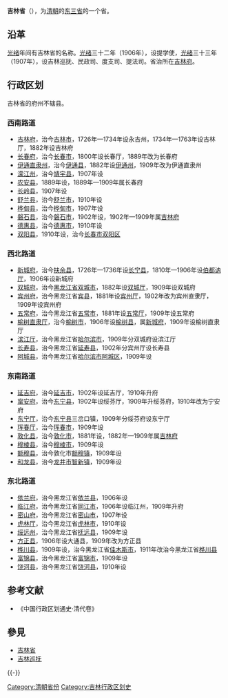 {{Infobox Former Subdivision
|native_name = 
|conventional_long_name = 吉林省
|common_name = 吉
|subdivision = [[清朝行政区划|省]]
|nation = {{QING}}
|year_start = 1907年
|event_start = 
|date_start = 
|year_end = 1912年
|event_end = 
|date_end = 
|p1 = 吉林将军
|flag_p1 = 
|s1 = 吉林省 (中华民国)
|flag_s1 = Flag of the Republic of China 1912-1928.svg
|image_flag = 
|image_coat = 
|image_map = Qing Dynasty Jilin map 1911.svg
|image_map_caption = 1911年
|capital = [[吉林府|吉林府]]
|common_languages       = 
|stat_year1             = 
|stat_area1             = 
|stat_pop1              = 
|today ={{flag|China}}
*[[吉林省|吉林省]]
*[[黑龙江省|黑龙江省]]
}}
{{Contains Manchu text}}
'''吉林省'''（{{lang-mnc|ᡤᡳᡵᡳᠨ <br>ᡠᠯᠠ <br>ᡤᠣᠯᠣ|v=girin ula golo}}），为[[清朝|清朝]]的[[东三省|东三省]]的一个省。

==沿革==
[[光绪|光绪]]年间有吉林省的名称。[[光绪|光绪]]三十二年（1906年），设提学使，[[光绪|光绪]]三十三年（1907年），设吉林巡抚、民政司、度支司、提法司。省治所在[[吉林府|吉林府]]。

==行政区划==
吉林省的府州不辖县。
===西南路道===
* [[吉林府|吉林府]]，治今[[吉林市|吉林市]]，1726年—1734年设永吉州，1734年—1763年设吉林厅，1882年设吉林府
* [[长春府|长春府]]，治今[[长春市|长春市]]，1800年设长春厅，1889年改为长春府
* [[伊通直隶州|伊通直隶州]]，治今[[伊通县|伊通县]]，1882年设[[伊通州|伊通州]]，1909年改为伊通直隶州
* [[濛江州|濛江州]]，治今[[靖宇县|靖宇县]]，1907年设
* [[农安县|农安县]]，1889年设，1889年—1909年属长春府
* [[长岭县|长岭县]]，1907年设
* [[舒兰县|舒兰县]]，治今[[舒兰市|舒兰市]]，1910年设
* [[桦甸县|桦甸县]]，治今[[桦甸市|桦甸市]]，1907年设
* [[磐石县|磐石县]]，治今[[磐石市|磐石市]]，1902年设，1902年—1909年属[[吉林府|吉林府]]
* [[德惠县|德惠县]]，治今[[德惠市|德惠市]]，1910年设
* [[双阳县|双阳县]]，1910年设，治今[[长春市|长春市]][[双阳区|双阳区]]
===西北路道===
* [[新城府|新城府]]，治今[[扶余县|扶余县]]，1726年—1736年设[[长宁县|长宁县]]，1810年—1906年设[[伯都讷厅|伯都讷厅]]，1906年设新城府
* [[双城府|双城府]]，治今[[黑龙江省|黑龙江省]][[双城市|双城市]]，1882年设[[双城厅|双城厅]]，1909年设双城府
* [[宾州府|宾州府]]，治今黑龙江省[[宾县|宾县]]，1881年设[[宾州厅|宾州厅]]，1902年改为宾州直隶厅，1909年设宾州府 
* [[五常府|五常府]]，治今黑龙江省[[五常市|五常市]]，1881年设[[五常厅|五常厅]]，1909年设五常府 
* [[榆树直隶厅|榆树直隶厅]]，治今[[榆树市|榆树市]]，1906年设[[榆树县|榆树县]]，属[[新城府|新城府]]，1909年设榆树直隶厅 
* [[滨江厅|滨江厅]]，治今黑龙江省[[哈尔滨市|哈尔滨市]]，1909年分双城府设滨江厅
* [[长寿县|长寿县]]，治今黑龙江省[[延寿县|延寿县]]，1902年分宾州厅设长寿县
* [[阿城县|阿城县]]，治今黑龙江省[[哈尔滨市|哈尔滨市]][[阿城区|阿城区]]，1909年设
===东南路道===
* [[延吉府|延吉府]]，治今[[延吉市|延吉市]]，1902年设延吉厅，1910年升府
* [[甯安府|甯安府]]，治今[[东宁县|东宁县]]，1902年设绥芬厅，1909年升绥芬府，1910年改为宁安府 
* [[东宁厅|东宁厅]]，治今[[东宁县|东宁县]]三岔口镇，1909年分绥芬府设东宁厅
* [[珲春厅|珲春厅]]，治今[[珲春市|珲春市]]，1909年设
* [[敦化县|敦化县]]，治今[[敦化市|敦化市]]，1881年设，1882年—1909年属[[吉林府|吉林府]]
* [[穆棱县|穆棱县]]，治今[[穆棱市|穆棱市]]，1909年设
* [[额穆县|额穆县]]，治今敦化市[[额穆镇|额穆镇]]，1909年设
* [[和龙县|和龙县]]，治今[[龙井市|龙井市]][[智新镇|智新镇]]，1909年设
===东北路道===
* [[依兰府|依兰府]]，治今黑龙江省[[依兰县|依兰县]]，1906年设
* [[临江府|临江府]]，治今黑龙江省[[同江市|同江市]]，1906年设临江州，1909年升府
* [[密山府|密山府]]，治今黑龙江省[[密山市|密山市]]，1907年设
* [[虎林厅|虎林厅]]，治今黑龙江省[[虎林市|虎林市]]，1910年设
* [[绥远州|绥远州]]，治今黑龙江省[[抚远县|抚远县]]，1909年设
* [[方正县|方正县]]，1906年设大通县，1909年改为方正县
* [[桦川县|桦川县]]，1909年设，治今黑龙江省[[佳木斯市|佳木斯市]]，1911年改治今黑龙江省[[桦川县|桦川县]]
* [[富锦县|富锦县]]，治今黑龙江省[[富锦市|富锦市]]，1909年设
* [[饶河县|饶河县]]，治今黑龙江省[[饶河县|饶河县]]，1910年设

== 参考文献  ==
{{Reflist}}
*《中国行政区划通史·清代卷》
== 參見 ==
* [[吉林省|吉林省]]
* [[吉林巡抚|吉林巡抚]]

{{-}}
{{s-start}}
{{s-before|{{QING}}[[吉林将军|吉林将军辖地]]}}
{{s-title|{{QING}}吉林省}}
{{s-after|{{ROC-1912}}[[吉林省_(中華民國)|吉林省]]}}
{{s-end}}
{{清朝吉林省行政區劃|nocat}}
{{清朝行政区划|nocat}}
[[Category:清朝省份|Category:清朝省份]]
[[Category:吉林行政区划史|Category:吉林行政区划史]]